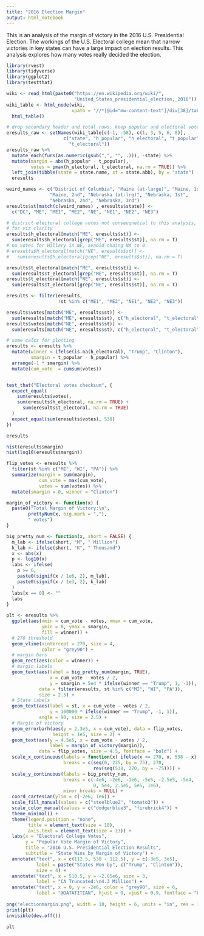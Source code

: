 ```yaml
---
title: "2016 Election Margin"
output: html_notebook
---
```


This is an analysis of the margin of victory in the 2016 U.S. Presidential
Election. The workings of the U.S. Electoral college mean that narrow victories 
in key states can have a large impact on election results. This analysis
explores how many votes really decided the election. 

```r
library(rvest)
library(tidyverse)
library(ggplot2)
library(testthat)

wiki <- read_html(paste0("https://en.wikipedia.org/wiki/",
                         "United_States_presidential_election,_2016"))
wiki_table <- html_node(wiki, 
                        xpath = '//*[@id="mw-content-text"]/div[38]/table') %>%
  html_table()

```


```r

# drop secondary header and total rows, keep popular and electoral vote counts
eresults_raw <- setNames(wiki_table[c(-1, -58), c(1, 3, 5, 6, 8)],
                     c("state", "h_popular", "h_electoral", "t_popular",
                       "t_electoral"))
eresults_raw %>% 
  mutate_each(funs(as.numeric(gsub(",", "", .))), -state) %>%
  mutate(margin = abs(h_popular - t_popular), 
         votes = pmax(h_electoral, t_electoral, na.rm = TRUE)) %>%
  left_join(tibble(state = state.name, st = state.abb), by = "state") ->
  eresults

weird_names <- c("District of Columbia", "Maine (at-large)", "Maine, 1st", 
                "Maine, 2nd", "Nebraska (at-lrg)", "Nebraska, 1st", 
                "Nebraska, 2nd", "Nebraska, 3rd")
eresults$st[match(c(weird_names) , eresults$state)] <- 
  c("DC", "ME", "ME1", "ME2", "NE", "NE1", "NE2", "NE3")

# district electoral college votes not conseuqnetial to this analysis, going to treat them as WTA
# for viz clarity
eresults$h_electoral[match("ME", eresults$st)] <- 
  sum(eresults$h_electoral[grep("ME", eresults$st)], na.rm = T)
# no votes for Hillary in NE, avaoid chaing NA to 0
# eresults$h_electoral[match("NE", eresults$st)] <- 
#   sum(eresults$h_electoral[grep("NE", eresults$st)], na.rm = T)

eresults$t_electoral[match("ME", eresults$st)] <- 
  sum(eresults$t_electoral[grep("ME", eresults$st)], na.rm = T)
eresults$t_electoral[match("NE", eresults$st)] <- 
  sum(eresults$t_electoral[grep("NE", eresults$st)], na.rm = T)

eresults <- filter(eresults, 
                   !st %in% c("ME1", "ME2", "NE1", "NE2", "NE3"))

eresults$votes[match("ME", eresults$st)] <- 
  sum(eresults[match("ME", eresults$st), c("h_electoral", "t_electoral")], na.rm = T)
eresults$votes[match("NE", eresults$st)] <- 
  sum(eresults[match("NE", eresults$st), c("h_electoral", "t_electoral")], na.rm = T)

# some calcs for plotting
eresults <- eresults %>%
  mutate(winner = ifelse(is.na(h_electoral), "Trump", "Clinton"),
         smargin = t_popular - h_popular) %>%
  arrange(-1 * smargin) %>%
  mutate(cum_vote  = cumsum(votes)) 


test_that("Electoral votes checksum", {
  expect_equal(
    sum(eresults$votes), 
    sum(eresults$h_electoral, na.rm = TRUE) + 
      sum(eresults$t_electoral, na.rm = TRUE)
  )
  expect_equal(sum(eresults$votes), 538)
})

eresults
```

```r

hist(eresults$margin)
hist(log10(eresults$margin))

```

```r

flip_votes <- eresults %>%
  filter(st %in% c("MI", "WI", "PA")) %>%
  summarize(margin = sum(margin),
            cum_vote = max(cum_vote),
            votes = sum(votes)) %>%
  mutate(smargin = 0, winner = "Clinton")

margin_of_victory <- function(x) {
  paste0("Total Margin of Victory:\n", 
        prettyNum(x, big.mark = ","),
        " votes")
}

big_pretty_num <- function(x, short = FALSE) {
  m_lab <- ifelse(short, "M", " Million")
  k_lab <- ifelse(short, "K", " Thousand")
  x <- abs(x)
  p <- log10(x)
  labs <- ifelse(
    p >= 6, 
    paste0(signif(x / 1e6, 2), m_lab),
    paste0(signif(x / 1e3, 2), k_lab)
  )
  labs[x == 0] <- ""
  labs
}

plt <- eresults %>%
  ggplot(aes(xmin = cum_vote - votes, xmax = cum_vote,
             ymin = 0, ymax = smargin, 
             fill = winner)) +
  # 270 threshold
  geom_vline(xintercept = 270, size = 4,
             color = "grey90") +
  # margin bars
  geom_rect(aes(color = winner)) +
  # margin labels
  geom_text(aes(label = big_pretty_num(margin, TRUE),
                x = cum_vote - votes / 2, 
                y = smargin + 5e4 * ifelse(winner == "Trump", 1, -1)),
            data = filter(eresults, st %in% c("MI", "WI", "PA")),
            size = 2.5) +
  # State labels
  geom_text(aes(label = st, x = cum_vote - votes / 2,
                y = 100000 * ifelse(winner == "Trump", -1, 1)),
            angle = 90, size = 2.5) +
  # Margin of victory
  geom_errorbarh(aes(y = 2.3e5, x = cum_vote), data = flip_votes,
                 height = 1e5, size = 2) +
  geom_text(aes(y = 4.5e5, x = cum_vote - votes / 2, 
                label = margin_of_victory(margin)), 
            data = flip_votes, size = 4.5, fontface = "bold") +
  scale_x_continuous(labels = function(x) ifelse(x <= 270, x, 538 - x),
                     breaks = c(seq(0, 225, by = 75), 270,
                                rev(seq(538, 270, by = -75)))) +
  scale_y_continuous(labels = big_pretty_num,
                     breaks = c(-4e6, -2e6, -1e6, -5e5, -2.5e5, -5e4,
                                0, 5e4, 2.5e5, 5e5, 1e6),
                     minor_breaks = NULL) +
  coord_cartesian(ylim = c(-2e6, 1e6)) +
  scale_fill_manual(values = c("steelblue2", "tomato3")) +
  scale_color_manual(values = c("dodgerblue3", "firebrick4")) +
  theme_minimal() +
  theme(legend.position = "none",
        title = element_text(size = 18),
        axis.text = element_text(size = 13)) +
  labs(x = "Electoral College Votes",
       y = "Popular Vote Margin of Victory",
       title = "2016 U.S. Presidential Election Results",
       subtitle = "State Wins by Margin of Victory") +
  annotate("text", x = c(112.5, 538 - 112.5), y = c(-3e5, 3e5), 
           label = paste("States Won by", c("Trump", "Clinton")),
           size = 4) +
  annotate("text", x = 510.5, y = -2.05e6, size = 3, 
           label = "CA Truncated:\n4.3 Million") +
  annotate("text", x = 0, y = -2e6, color = "grey90", size = 6,
           label = "@DATATITIAN", hjust = 0, vjust = 0.9, fontface = "bold")
  
png("electionmargin.png", width = 10, height = 6, units = "in", res = 150)
print(plt)
invisible(dev.off())

plt

```









